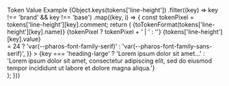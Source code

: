 

<PageSection title="Line height" isHeader>
  <TokenTable>
    <thead>
      <tr>
        <th style={{ width: '40%' }}>Token</th>
        <th style={{ width: '30%' }}>Value</th>
        <th>Example</th>
      </tr>
    </thead>
    <tbody>
      {Object.keys(tokens['line-height'])
        .filter((key) => key !== 'brand' && key !== 'base')
        .map((key, i) => {
          const tokenPixel = tokens['line-height'][key].comment;
          return (
            <tr key={i}>
              <td>{toTokenFormat(tokens['line-height'][key].name)}</td>
              <td>
                {tokenPixel ? tokenPixel + ' | ' : ''}
                {tokens['line-height'][key].value}
              </td>
              <td>
                <div
                  className="line-height-example"
                  style={{
                    lineHeight: tokens['line-height'][key].value,
                    fontSize: fontSizeMap[i],
                    fontFamily:
                      fontSizeMap[i] >= 24
                        ? 'var(--pharos-font-family-serif)'
                        : 'var(--pharos-font-family-sans-serif)',
                  }}
                >
                  {key === 'heading-large'
                    ? 'Lorem ipsum dolor sit amet...'
                    : 'Lorem ipsum dolor sit amet, consectetur adipiscing elit, sed do eiusmod tempor incididunt ut labore et dolore magna aliqua.'}
                </div>
              </td>
            </tr>
          );
        })}
    </tbody>
  </TokenTable>
</PageSection>
